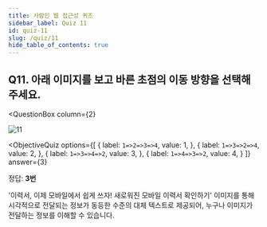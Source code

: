 ```yaml
---
title: 사람인 웹 접근성 퀴즈
sidebar_label: Quiz 11
id: quiz-11
slug: /quiz/11
hide_table_of_contents: true
---
```


## Q11. 아래 이미지를 보고 바른 초점의 이동 방향을 선택해주세요.


<QuestionBox
  column={2}
>

![11](/img/a11y/quiz-dir.jpg)

</QuestionBox>


<ObjectiveQuiz
  options={[
    {
      label: `1=>2=>3=>4`,
      value: 1,
    },
    {
      label: `1=>3=>2=>4`,
      value: 2,
    },
    {
      label: `1=>3=>4=>2`,
      value: 3,
    },
    {
      label: `1=>4=>3=>2`,
      value: 4,
    }
  ]}
  answer={3}
> 
<div>
  <p>정답: <strong>3번</strong></p>
  <p>'이력서, 이제 모바일에서 쉽게 쓰자! 새로워진 모바일 이력서 확인하기' 이미지를 통해 시각적으로 전달되는 정보가 동등한 수준의 대체 텍스트로 제공되어, 누구나 이미지가 전달하는 정보를 이해할 수 있습니다.</p>
</div>
  
</ObjectiveQuiz>
